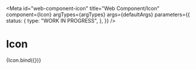 <!-- @license CC0-1.0 -->


<Meta
  id="web-component-icon"
  title="Web Component/Icon"
  component={Icon}
  argTypes={argTypes}
  args={defaultArgs}
  parameters={{
    status: {
      type: "WORK IN PROGRESS",
    },
  }}
/>

# Icon

<Canvas>
  <Story name="Default" args={exampleArgs}>
    {Icon.bind({})}
  </Story>
</Canvas>

<ArgsTable story="Default" />
